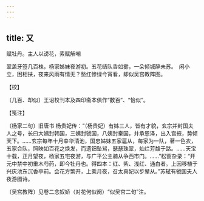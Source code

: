 ```yaml
---
---
---
```

title: 又
---



赋牡丹。主人以谤花，索赋解嘲





翠盖牙签几百株，杨家姊妹夜游初。五花结队香如雾，一朵倾城醉未苏。　闲小立，困相扶，夜来风雨有情无？愁红惨绿今宵看，却似吴宫教阵图。





【校】


〔几百、却似〕王诏校刊本及四印斋本俱作“数百”、“恰似”。





【笺注】


〔杨家二句〕旧唐书 杨贵妃传：“（杨贵妃）有姊三人，皆有才貌，玄宗并封国夫人之号，长曰大姨封韩国，三姨封虢国，八姨封秦国，并承恩泽，出入宫掖，势倾天下。……玄宗每年十月幸华清池，国忠姊妹五家扈从，每家为一队，著一色衣，五家合队，照映如百花之焕发，而遗钿坠舃，瑟瑟珠翠，灿烂芳馥于路。……天宝十载，正月望夜，杨家五宅夜游，与广平公主骑从争西市门。……”松窗杂录：“开元中禁中初重木芍药，即今牡丹也。得四本：红、紫、浅红、通白者。上因移植于兴庆池东沉香亭前。会花方繁开，上乘月夜，召太真妃以步辇从。”苏轼有虢国夫人夜游图诗。

〔吴宫教阵〕见卷二念奴娇（对花何似阕）“似吴宫二句”注。